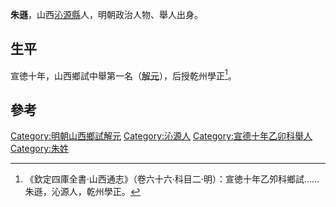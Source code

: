 '''朱遜'''，山西[[沁源縣|沁源縣]]人，明朝政治人物、舉人出身。

==生平==
宣徳十年，山西鄉試中舉第一名（[[解元|解元]]），后授乾州學正<ref>《欽定四庫全書·山西通志》（卷六十六·科目二·明）：宣徳十年乙夘科鄉試……朱遜，沁源人，乾州學正。</ref>。

==參考==
{{reflist}}
{{明朝人物小作品}}

{{authority control}}
{{DEFAULTSORT:Z}}
[[Category:明朝山西鄉試解元|Category:明朝山西鄉試解元]]
[[Category:沁源人|Category:沁源人]]
[[Category:宣德十年乙卯科舉人|Category:宣德十年乙卯科舉人]]
[[Category:朱姓|Category:朱姓]]